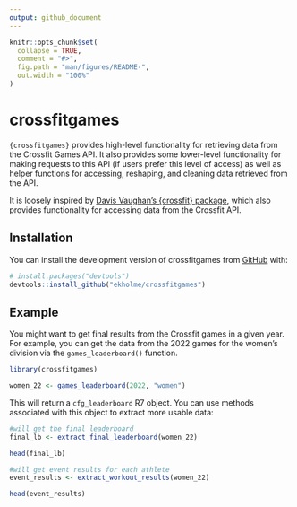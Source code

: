 ```yaml
---
output: github_document
---
```


<!-- README.md is generated from README.Rmd. Please edit that file -->

```r
knitr::opts_chunk$set(
  collapse = TRUE,
  comment = "#>",
  fig.path = "man/figures/README-",
  out.width = "100%"
)
```

# crossfitgames

<!-- badges: start -->
<!-- badges: end -->

`{crossfitgames}` provides high-level functionality for retrieving data from the Crossfit Games API. It also provides some lower-level functionality for making requests to this API (if users prefer this level of access) as well as helper functions for accessing, reshaping, and cleaning data retrieved from the API.

It is loosely inspired by [Davis Vaughan's {crossfit} package](https://github.com/DavisVaughan/crossfit), which also provides functionality for accessing data from the Crossfit API.

## Installation

You can install the development version of crossfitgames from [GitHub](https://github.com/) with:

``` r
# install.packages("devtools")
devtools::install_github("ekholme/crossfitgames")
```

## Example

You might want to get final results from the Crossfit games in a given year. For example, you can get the data from the 2022 games for the women's division via the `games_leaderboard()` function.

```r
library(crossfitgames)

women_22 <- games_leaderboard(2022, "women")
```

This will return a `cfg_leaderboard` R7 object. You can use methods associated with this object to extract more usable data:

```r
#will get the final leaderboard
final_lb <- extract_final_leaderboard(women_22)

head(final_lb)
```


```r
#will get event results for each athlete
event_results <- extract_workout_results(women_22)

head(event_results)
```
